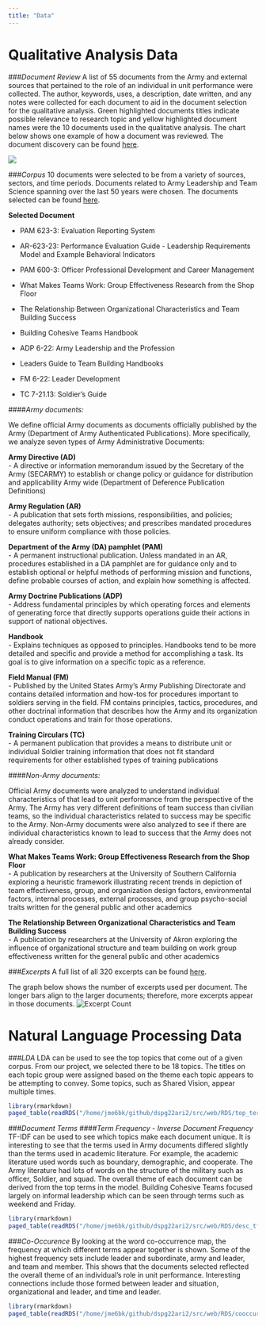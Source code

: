 ```yaml
---
title: "Data"
---
```


# Qualitative Analysis Data
###*Document Review*
A list of 55 documents from the Army and external sources that pertained to the role of an individual in unit performance were collected. The author, keywords, uses, a description, date written, and any notes were collected for each document to aid in the document selection for the qualitative analysis. Green highlighted documents titles indicate possible relevance to research topic and yellow highlighted document names were the 10 documents used in the qualitative analysis. The chart below shows one example of how a document was reviewed.
The document discovery can be found [here](https://github.com/uva-bi-sdad/dspg22ari2/tree/main/data/excel).

![ ](www/document_discovery.PNG)

###*Corpus*
10 documents were selected to be from a variety of sources, sectors, and time periods. Documents related to Army Leadership and Team Science spanning over the last 50 years were chosen. The documents selected can be found [here](https://github.com/uva-bi-sdad/dspg22ari2/tree/main/data/yellow).

**Selected Document**  

- PAM 623-3: Evaluation Reporting System  

- AR-623-23: Performance Evaluation Guide - Leadership Requirements Model and Example Behavioral Indicators  

- PAM 600-3: Officer Professional Development and Career Management  

- What Makes Teams Work: Group Effectiveness Research from the Shop Floor  

- The Relationship Between Organizational Characteristics and Team Building Success  

- Building Cohesive Teams Handbook  

- ADP 6-22: Army Leadership and the Profession 

- Leaders Guide to Team Building Handbooks 

- FM 6-22: Leader Development   

- TC 7-21.13: Soldier’s Guide  

####*Army documents:*

We define official Army documents as documents officially published by the Army (Department of Army Authenticated Publications). More specifically, we analyze seven types of Army Administrative Documents: 

**Army Directive (AD)**   
- A directive or information memorandum issued by the Secretary of the Army (SECARMY) to establish or change policy or guidance for distribution and applicability Army wide (Department of Deference Publication Definitions)

**Army Regulation (AR)**   
- A publication that sets forth missions, responsibilities, and policies; delegates authority; sets objectives; and prescribes mandated procedures to ensure uniform compliance with those policies. 

**Department of the Army (DA) pamphlet (PAM)**   
- A permanent instructional publication. Unless mandated in an AR, procedures established in a DA pamphlet are for guidance only and to establish optional or helpful methods of performing mission and functions, define probable courses of action, and explain how something is affected. 

**Army Doctrine Publications (ADP)**   
- Address fundamental principles by which operating forces and elements of generating force that directly supports operations guide their actions in support of national objectives. 

**Handbook**   
- Explains techniques as opposed to principles. Handbooks tend to be more detailed and specific and provide a method for accomplishing a task. Its goal is to give information on a specific topic as a reference. 

**Field Manual (FM)**   
- Published by the United States Army's Army Publishing Directorate and contains detailed information and how-tos for procedures important to soldiers serving in the field. FM contains principles, tactics, procedures, and other doctrinal information that describes how the Army and its organization conduct operations and train for those operations.

**Training Circulars (TC)**   
- A permanent publication that provides a means to distribute unit or individual Soldier training information that does not fit standard requirements for other established types of training publications 


####*Non-Army documents:*

Official Army documents were analyzed to understand individual characteristics of that lead to unit performance from the perspective of the Army. The Army has very different definitions of team success than civilian teams, so the individual characteristics related to success may be specific to the Army. Non-Army documents were also analyzed to see if there are individual characteristics known to lead to success that the Army does not already consider. 

**What Makes Teams Work: Group Effectiveness Research from the Shop Floor**   
- A publication by researchers at the University of Southern California exploring a heuristic framework illustrating recent trends in depiction of team effectiveness, group, and organization design factors, environmental factors, internal processes, external processes, and group psycho-social traits written for the general public and other academics 

**The Relationship Between Organizational Characteristics and Team Building Success**   
- A publication by researchers at the University of Akron exploring the influence of organizational structure and team building on work group effectiveness written for the general public and other academics 

###*Excerpts*
A full list of all 320 excerpts can be found [here](https://github.com/uva-bi-sdad/dspg22ari2/tree/main/data/excel).

The graph below shows the number of excerpts used per document. The longer bars align to the larger documents; therefore, more excerpts appear in those documents. 
![Excerpt Count](www/excerpts_per_doc.PNG)


# Natural Language Processing Data

###*LDA*
LDA can be used to see the top topics that come out of a given corpus. From our project, we selected there to be 18 topics. The titles on each topic group were assigned based on the theme each topic appears to be attempting to convey. Some topics, such as Shared Vision, appear multiple times.

```r
library(rmarkdown)
paged_table(readRDS("/home/jme6bk/github/dspg22ari2/src/web/RDS/top_terms_rename.RDS"))
```


###*Document Terms*
####*Term Frequency - Inverse Document Frequency*
TF-IDF can be used to see which topics make each document unique. It is interesting to see that the terms used in Army documents differed slightly than the terms used in academic literature. For example, the academic literature used words such as boundary, demographic, and cooperate. The Army literature had lots of words on the structure of the military such as officer, Soldier, and squad. The overall theme of each document can be derived from the top terms in the model. Building Cohesive Teams focused largely on informal leadership which can be seen through terms such as weekend and Friday. 

```r
library(rmarkdown)
paged_table(readRDS("/home/jme6bk/github/dspg22ari2/src/web/RDS/desc_tf_idf.RDS"))
```


###*Co-Occurence*
By looking at the word co-occurrence map, the frequency at which different terms appear together is shown. Some of the highest frequency sets include leader and subordinate, army and leader, and team and member. This shows that the documents selected reflected the overall theme of an individual's role in unit performance. Interesting connections include those formed between leader and situation, organizational and leader, and time and leader. 

```r
library(rmarkdown)
paged_table(readRDS("/home/jme6bk/github/dspg22ari2/src/web/RDS/cooccurence.RDS"))
```









